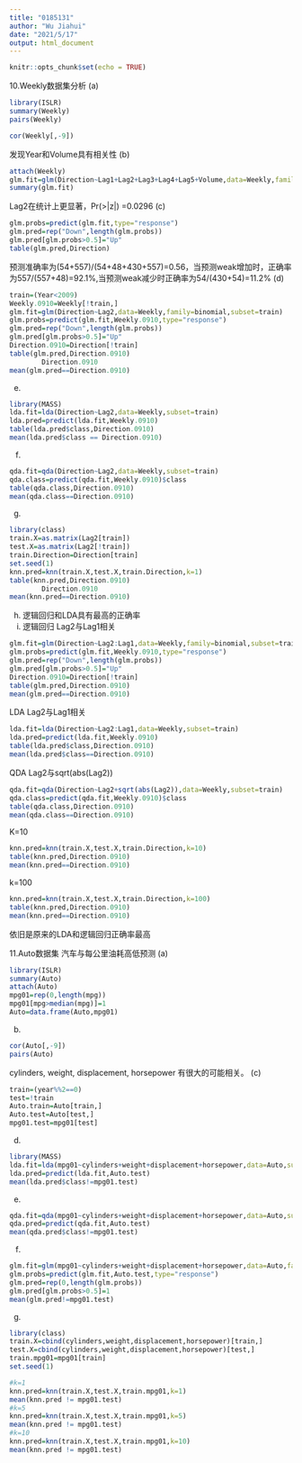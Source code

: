 ---
title: "0185131"
author: "Wu Jiahui"
date: "2021/5/17"
output: html_document
---

```{r setup, include=FALSE}
knitr::opts_chunk$set(echo = TRUE)
```
10.Weekly数据集分析
(a)
```{r}
library(ISLR)
summary(Weekly)
pairs(Weekly)
```
```{r}
cor(Weekly[,-9])
```
发现Year和Volume具有相关性
(b)
```{r}
attach(Weekly)
glm.fit=glm(Direction~Lag1+Lag2+Lag3+Lag4+Lag5+Volume,data=Weekly,family=binomial)
summary(glm.fit)
```
Lag2在统计上更显著，Pr(>|z|) =0.0296
(c)
```{r}
glm.probs=predict(glm.fit,type="response")
glm.pred=rep("Down",length(glm.probs))
glm.pred[glm.probs>0.5]="Up"
table(glm.pred,Direction)
```
预测准确率为(54+557)/(54+48+430+557)=0.56，当预测weak增加时，正确率为557/(557+48)=92.1%,当预测weak减少时正确率为54/(430+54)=11.2%
(d)
```{r}
train=(Year<2009)
Weekly.0910=Weekly[!train,]
glm.fit=glm(Direction~Lag2,data=Weekly,family=binomial,subset=train)
glm.probs=predict(glm.fit,Weekly.0910,type="response")
glm.pred=rep("Down",length(glm.probs))
glm.pred[glm.probs>0.5]="Up"
Direction.0910=Direction[!train]
table(glm.pred,Direction.0910)
        Direction.0910
mean(glm.pred==Direction.0910)
```
(e)
```{r}
library(MASS)
lda.fit=lda(Direction~Lag2,data=Weekly,subset=train)
lda.pred=predict(lda.fit,Weekly.0910)
table(lda.pred$class,Direction.0910)
mean(lda.pred$class == Direction.0910)
```
(f)
```{r}
qda.fit=qda(Direction~Lag2,data=Weekly,subset=train)
qda.class=predict(qda.fit,Weekly.0910)$class
table(qda.class,Direction.0910)
mean(qda.class==Direction.0910)
```
(g)
```{r}
library(class)
train.X=as.matrix(Lag2[train])
test.X=as.matrix(Lag2[!train])
train.Direction=Direction[train]
set.seed(1)
knn.pred=knn(train.X,test.X,train.Direction,k=1)
table(knn.pred,Direction.0910)
        Direction.0910
mean(knn.pred==Direction.0910)

```
(h)
逻辑回归和LDA具有最高的正确率
(i)
逻辑回归 Lag2与Lag1相关
```{r}
glm.fit=glm(Direction~Lag2:Lag1,data=Weekly,family=binomial,subset=train)
glm.probs=predict(glm.fit,Weekly.0910,type="response")
glm.pred=rep("Down",length(glm.probs))
glm.pred[glm.probs>0.5]="Up"
Direction.0910=Direction[!train]
table(glm.pred,Direction.0910)
mean(glm.pred==Direction.0910)
```
LDA Lag2与Lag1相关
```{r}
lda.fit=lda(Direction~Lag2:Lag1,data=Weekly,subset=train)
lda.pred=predict(lda.fit,Weekly.0910)
table(lda.pred$class,Direction.0910)
mean(lda.pred$class==Direction.0910)
```
QDA Lag2与sqrt(abs(Lag2))
```{r}
qda.fit=qda(Direction~Lag2+sqrt(abs(Lag2)),data=Weekly,subset=train)
qda.class=predict(qda.fit,Weekly.0910)$class
table(qda.class,Direction.0910)
mean(qda.class==Direction.0910)
```
K=10
```{r}
knn.pred=knn(train.X,test.X,train.Direction,k=10)
table(knn.pred,Direction.0910)
mean(knn.pred==Direction.0910)
```
k=100
```{r}
knn.pred=knn(train.X,test.X,train.Direction,k=100)
table(knn.pred,Direction.0910)
mean(knn.pred==Direction.0910)
```
依旧是原来的LDA和逻辑回归正确率最高

11.Auto数据集 汽车与每公里油耗高低预测
(a)
```{r}
library(ISLR)
summary(Auto)
attach(Auto)
mpg01=rep(0,length(mpg))
mpg01[mpg>median(mpg)]=1
Auto=data.frame(Auto,mpg01)
```
(b)
```{r}
cor(Auto[,-9])
pairs(Auto)
```
cylinders, weight, displacement, horsepower 有很大的可能相关。
(c)
```{r}
train=(year%%2==0)
test=!train
Auto.train=Auto[train,]
Auto.test=Auto[test,]
mpg01.test=mpg01[test]
```
(d)
```{r}
library(MASS)
lda.fit=lda(mpg01~cylinders+weight+displacement+horsepower,data=Auto,subset=train)
lda.pred=predict(lda.fit,Auto.test)
mean(lda.pred$class!=mpg01.test)
```
(e)
```{r}
qda.fit=qda(mpg01~cylinders+weight+displacement+horsepower,data=Auto,subset=train)
qda.pred=predict(qda.fit,Auto.test)
mean(qda.pred$class!=mpg01.test)
```
(f)
```{r}
glm.fit=glm(mpg01~cylinders+weight+displacement+horsepower,data=Auto,family=binomial,subset=train)
glm.probs=predict(glm.fit,Auto.test,type="response")
glm.pred=rep(0,length(glm.probs))
glm.pred[glm.probs>0.5]=1
mean(glm.pred!=mpg01.test)
```

(g)
```{r}
library(class)
train.X=cbind(cylinders,weight,displacement,horsepower)[train,]
test.X=cbind(cylinders,weight,displacement,horsepower)[test,]
train.mpg01=mpg01[train]
set.seed(1)
```

```{r}
#k=1
knn.pred=knn(train.X,test.X,train.mpg01,k=1)
mean(knn.pred != mpg01.test)
#k=5
knn.pred=knn(train.X,test.X,train.mpg01,k=5)
mean(knn.pred != mpg01.test)
#k=10
knn.pred=knn(train.X,test.X,train.mpg01,k=10)
mean(knn.pred != mpg01.test)
```